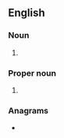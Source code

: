 {{also|ecg}}
==English==

===Noun===
{{en-noun}}

# {{lb|en|cardiology}} {{initialism of|en|electrocardiogram}}

===Proper noun===
{{en-proper noun}}

# {{initialism of|en|East Central German}}

===Anagrams===
* {{anagrams|en|a=ceg|GCE}}

{{C|en|Electrocardiography}}